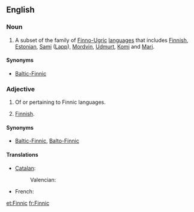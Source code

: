 ==English==
{{wikipedia}}

===Noun===
{{en-noun|-}}

# A subset of the family of [[Finno-Ugric]] [[language]]s that includes [[Finnish]], [[Estonian]], [[Sami]] ([[Lapp]]), [[Mordvin]], [[Udmurt]], [[Komi]] and [[Mari]].

====Synonyms====
* [[Baltic-Finnic]]

===Adjective===
{{en-adj|-}}

# Of or pertaining to Finnic languages.<!--see above-->
# {{context|rare}} [[Finnish]].

====Synonyms====
* {{sense|pertaining to the Finnic languages}} [[Baltic-Finnic]], [[Balto-Finnic]]

====Translations====
{{trans-top|pertaining to the Finnic languages}}
* [[Catalan]]: {{t+|ca|finès|m}}
*: Valencian: {{t-|ca|finés|m}}
{{trans-mid}}
* French: {{t+|fr|fennique}}
{{trans-bottom}}

[[et:Finnic]]
[[fr:Finnic]]